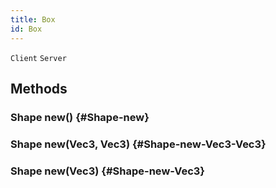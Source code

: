 ```yaml
---
title: Box
id: Box
---
```

`Client`
`Server`

## Methods

### Shape new() {#Shape-new}

### Shape new(Vec3, Vec3) {#Shape-new-Vec3-Vec3}

### Shape new(Vec3) {#Shape-new-Vec3}

